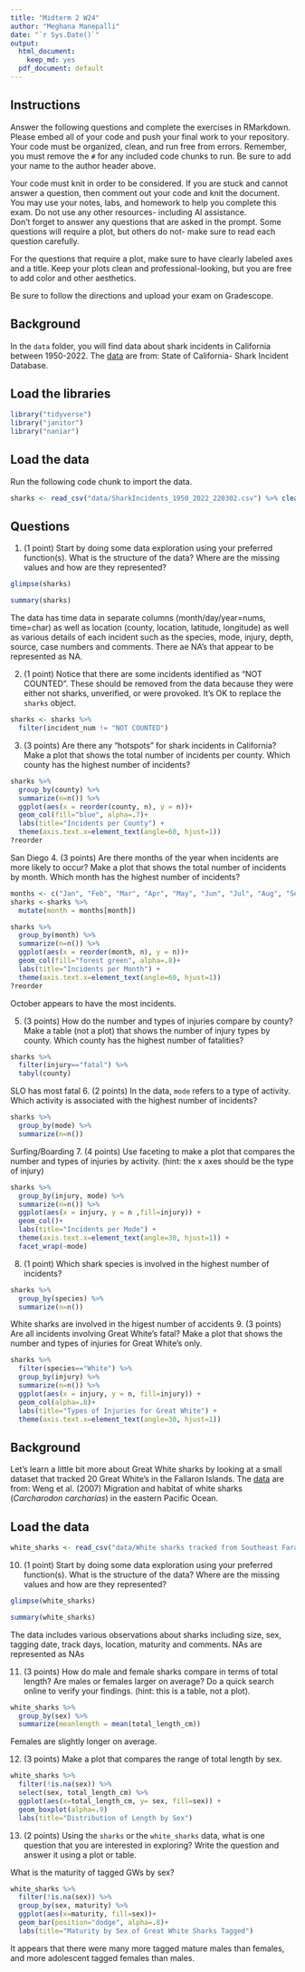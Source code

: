 ```yaml
---
title: "Midterm 2 W24"
author: "Meghana Manepalli"
date: "`r Sys.Date()`"
output:
  html_document: 
    keep_md: yes
  pdf_document: default
---
```


## Instructions
Answer the following questions and complete the exercises in RMarkdown. Please embed all of your code and push your final work to your repository. Your code must be organized, clean, and run free from errors. Remember, you must remove the `#` for any included code chunks to run. Be sure to add your name to the author header above. 

Your code must knit in order to be considered. If you are stuck and cannot answer a question, then comment out your code and knit the document. You may use your notes, labs, and homework to help you complete this exam. Do not use any other resources- including AI assistance.  
Don't forget to answer any questions that are asked in the prompt. Some questions will require a plot, but others do not- make sure to read each question carefully.  

For the questions that require a plot, make sure to have clearly labeled axes and a title. Keep your plots clean and professional-looking, but you are free to add color and other aesthetics.  

Be sure to follow the directions and upload your exam on Gradescope.    

## Background
In the `data` folder, you will find data about shark incidents in California between 1950-2022. The [data](https://catalog.data.gov/dataset/shark-incident-database-california-56167) are from: State of California- Shark Incident Database.   

## Load the libraries
```r
library("tidyverse")
library("janitor")
library("naniar")
```

## Load the data
Run the following code chunk to import the data.
```r
sharks <- read_csv("data/SharkIncidents_1950_2022_220302.csv") %>% clean_names()
```

## Questions
1. (1 point) Start by doing some data exploration using your preferred function(s). What is the structure of the data? Where are the missing values and how are they represented?  

```r
glimpse(sharks)
```
```r
summary(sharks)
```
The data has time data in separate columns (month/day/year=nums, time=char) as well as location (county, location, latitude, longitude) as well as various details of each incident such as the species, mode, injury, depth, source, case numbers and comments. There ae NA's that appear to be represented as NA.

2. (1 point) Notice that there are some incidents identified as "NOT COUNTED". These should be removed from the data because they were either not sharks, unverified, or were provoked. It's OK to replace the `sharks` object.

```r
sharks <- sharks %>% 
  filter(incident_num != "NOT COUNTED")
```

3. (3 points) Are there any "hotspots" for shark incidents in California? Make a plot that shows the total number of incidents per county. Which county has the highest number of incidents?

```r
sharks %>% 
  group_by(county) %>% 
  summarize(n=n()) %>% 
  ggplot(aes(x = reorder(county, n), y = n))+
  geom_col(fill="blue", alpha=.7)+
  labs(title="Incidents per County") +
  theme(axis.text.x=element_text(angle=60, hjust=1))
?reorder
```

San Diego
4. (3 points) Are there months of the year when incidents are more likely to occur? Make a plot that shows the total number of incidents by month. Which month has the highest number of incidents?  
```r
months <- c("Jan", "Feb", "Mar", "Apr", "May", "Jun", "Jul", "Aug", "Sep", "Oct", "Nov", "Dec")
sharks <-sharks %>% 
  mutate(month = months[month])
```


```r
sharks %>% 
  group_by(month) %>% 
  summarize(n=n()) %>% 
  ggplot(aes(x = reorder(month, n), y = n))+
  geom_col(fill="forest green", alpha=.8)+
  labs(title="Incidents per Month") +
  theme(axis.text.x=element_text(angle=60, hjust=1))
?reorder
```
October appears to have the most incidents.

5. (3 points) How do the number and types of injuries compare by county? Make a table (not a plot) that shows the number of injury types by county. Which county has the highest number of fatalities?  


```r
sharks %>% 
  filter(injury=="fatal") %>% 
  tabyl(county)
```
SLO has most fatal
6. (2 points) In the data, `mode` refers to a type of activity. Which activity is associated with the highest number of incidents?

```r
sharks %>% 
  group_by(mode) %>% 
  summarize(n=n()) 
```
Surfing/Boarding
7. (4 points) Use faceting to make a plot that compares the number and types of injuries by activity. (hint: the x axes should be the type of injury) 
```r
sharks %>% 
  group_by(injury, mode) %>% 
  summarize(n=n()) %>% 
  ggplot(aes(x = injury, y = n ,fill=injury)) + 
  geom_col()+
  labs(title="Incidents per Mode") +
  theme(axis.text.x=element_text(angle=30, hjust=1)) + 
  facet_wrap(~mode)
```

8. (1 point) Which shark species is involved in the highest number of incidents?  


```r
sharks %>% 
  group_by(species) %>% 
  summarize(n=n())
```
White sharks are involved in the higest number of accidents
9. (3 points) Are all incidents involving Great White's fatal? Make a plot that shows the number and types of injuries for Great White's only.  

```r
sharks %>% 
  filter(species=="White") %>% 
  group_by(injury) %>% 
  summarize(n=n()) %>% 
  ggplot(aes(x = injury, y = n, fill=injury)) + 
  geom_col(alpha=.8)+
  labs(title="Types of Injuries for Great White") +
  theme(axis.text.x=element_text(angle=30, hjust=1))
```

## Background
Let's learn a little bit more about Great White sharks by looking at a small dataset that tracked 20 Great White's in the Fallaron Islands. The [data](https://link.springer.com/article/10.1007/s00227-007-0739-4) are from: Weng et al. (2007) Migration and habitat of white sharks (_Carcharodon carcharias_) in the eastern Pacific Ocean.

## Load the data
```r
white_sharks <- read_csv("data/White sharks tracked from Southeast Farallon Island, CA, USA, 1999 2004.csv", na = c("?", "n/a")) %>% clean_names()
```

10. (1 point) Start by doing some data exploration using your preferred function(s). What is the structure of the data? Where are the missing values and how are they represented?

```r
glimpse(white_sharks)
```
```r
summary(white_sharks)
```
The data includes various observations about sharks including size, sex, tagging date, track days, location, maturity and comments. NAs are represented as NAs

11. (3 points) How do male and female sharks compare in terms of total length? Are males or females larger on average? Do a quick search online to verify your findings. (hint: this is a table, not a plot).  

```r
white_sharks %>% 
  group_by(sex) %>% 
  summarize(meanlength = mean(total_length_cm)) 
```
Females are slightly longer on average.

12. (3 points) Make a plot that compares the range of total length by sex.
```r
white_sharks %>% 
  filter(!is.na(sex)) %>% 
  select(sex, total_length_cm) %>% 
  ggplot(aes(x=total_length_cm, y= sex, fill=sex)) +
  geom_boxplot(alpha=.9)
  labs(title="Distribution of Length by Sex") 
```

13. (2 points) Using the `sharks` or the `white_sharks` data, what is one question that you are interested in exploring? Write the question and answer it using a plot or table.

What is the maturity of tagged GWs by sex?

```r
white_sharks %>% 
  filter(!is.na(sex)) %>% 
  group_by(sex, maturity) %>% 
  ggplot(aes(x=maturity, fill=sex))+
  geom_bar(position="dodge", alpha=.8)+
  labs(title="Maturity by Sex of Great White Sharks Tagged")
```
It appears that there were many more tagged mature males than females, and more adolescent tagged females than males. 
